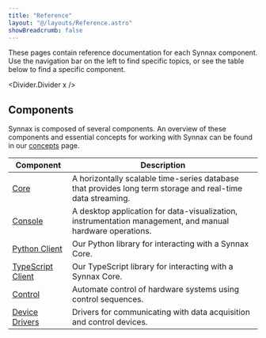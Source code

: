 ```yaml
---
title: "Reference"
layout: "@/layouts/Reference.astro"
showBreadcrumb: false
---
```



These pages contain reference documentation for each Synnax component. Use the
navigation bar on the left to find specific topics, or see the table below to find a
specific component.

<Divider.Divider x />

## Components

Synnax is composed of several components. An overview of these components and essential
concepts for working with Synnax can be found in our
[concepts](/reference/concepts/overview) page.

| Component                                                     | Description                                                                                                |
| ------------------------------------------------------------- | ---------------------------------------------------------------------------------------------------------- |
| [Core](/reference/core/quick-start)                           | A horizontally scalable time-series database that provides long term storage and real-time data streaming. |
| [Console](/reference/console/get-started)                     | A desktop application for data-visualization, instrumentation management, and manual hardware operations.  |
| [Python Client](/reference/python-client/get-started)         | Our Python library for interacting with a Synnax Core.                                                     |
| [TypeScript Client](/reference/typescript-client/get-started) | Our TypeScript library for interacting with a Synnax Core.                                                 |
| [Control](/reference/control/get-started)                     | Automate control of hardware systems using control sequences.                                              |
| [Device Drivers](/reference/device-drivers/get-started)       | Drivers for communicating with data acquisition and control devices.                                       |
